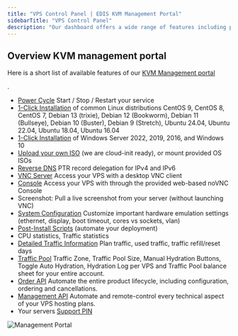 ```yaml
---
title: "VPS Control Panel | EDIS KVM Management Portal"
sidebarTitle: "VPS Control Panel"
description: "Our dashboard offers a wide range of features including powercycling, autoinstallers, BYO .iso, rDNS, VNC/noVNC, Turnkey images, post-install scripts, traffic pool, statistics, ..."
---
```


## **Overview KVM management portal**

Here is a short list of available features of our <a href="https://manage.edisglobal.com/clientarea.php" target="_blank">
 KVM Management portal</a>

.

- [Power Cycle](./power-cycle-or-reboot-a-vps) Start / Stop / Restart your service
- [1-Click Installation](./autoinstall-reinstall-install-vps-linux-windows) of common Linux distributions CentOS 9, CentOS 8, CentOS 7, Debian 13 (trixie), Debian 12 (Bookworm), Debian 11 (Bullseye), Debian 10 (Buster), Debian 9 (Stretch), Ubuntu 24.04, Ubuntu 22.04, Ubuntu 18.04, Ubuntu 16.04
- [1-Click Installation](./autoinstall-reinstall-install-vps-linux-windows) of Windows Server 2022, 2019, 2016, and Windows 10
- [Upload your own ISO](./bring-your-own-iso) (we are cloud-init ready), or mount provided OS ISOs
- [Reverse DNS](../faq/ip-addresses/setting-up-reverse-pointers) PTR record delegation for IPv4 and IPv6
- [VNC Server](./enable-vnc-server) Access your VPS with a desktop VNC client
- [Console](./enable-vnc-server#novnc-console-instructions) Access your VPS with through the provided web-based noVNC Console
- Screenshot: Pull a live screenshot from your server (without launching VNC)
- [System Configuration](./system-configuration-dialog) Customize important hardware emulation settings (ethernet, display, boot timeout, cores vs sockets, vlan)
- [Post-Install Scripts](./post-install-scripts) (automate your deployment)
- CPU statistics, Traffic statistics
- [Detailed Traffic Information](../faq/traffic-bandwidth/traffic-stats-refill-explained) Plan traffic, used traffic, traffic refill/reset days
- [Traffic Pool](../faq/traffic-bandwidth/traffic-pool-global-and-premium-traffic-zone) Traffic Zone, Traffic Pool Size, Manual Hydration Buttons, Toggle Auto Hydration, Hydration Log per VPS and Traffic Pool balance sheet for your entire account.
- [Order API](https://docs.edisglobal.com/order-api-reference/order-api-welcome) Automate the entire product lifecycle, including configuration, ordering and cancellations.
- [Management API](https://docs.edisglobal.com/management-api-reference/authentication/create-auth-session) Automate and remote-control every technical aspect of your VPS hosting plans.
- Your servers [Support PIN](./your-support-pin)

![Management Portal](/assets/edis-global-management-portal.webp)